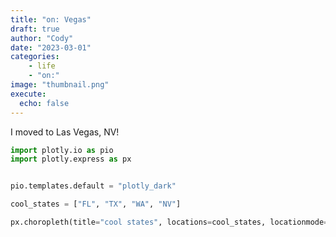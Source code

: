 ```yaml
---
title: "on: Vegas"
draft: true
author: "Cody"
date: "2023-03-01"
categories: 
    - life
    - "on:"
image: "thumbnail.png"
execute:
  echo: false
---
```


I moved to Las Vegas, NV!


```python
import plotly.io as pio
import plotly.express as px


pio.templates.default = "plotly_dark"

cool_states = ["FL", "TX", "WA", "NV"]

px.choropleth(title="cool states", locations=cool_states, locationmode="USA-states", scope="usa")
```

